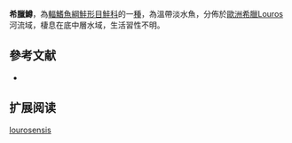 {{NoteTA|G1=LS}}
{{Speciesbox
| name = 希臘鱒
| status = NE
| status_system = IUCN3.1
| image = 
| image_width = 250px
| genus = Salmo
| species = lourosensis
| authority = [[Delling|Delling]], 2011
| synonyms = 
}}

'''希臘鱒'''，為[[輻鰭魚綱|輻鰭魚綱]][[鮭形目|鮭形目]][[鮭科|鮭科]]的一[[種|種]]，為溫帶淡水魚，分佈於[[歐洲|歐洲]][[希臘|希臘]]Louros河流域，棲息在底中層水域，生活習性不明。

==參考文献==
*{{FishBase_species|genus=Salmo|species=lourosensis|year=2015|month=10}}

== 扩展阅读 ==
{{refbegin}}
{{wikispecies-inline|Salmo lourosensis|希臘鱒}}
{{refend}}
{{Taxonbar|from=Q6431230}}

[[Category:鱒屬|lourosensis]]